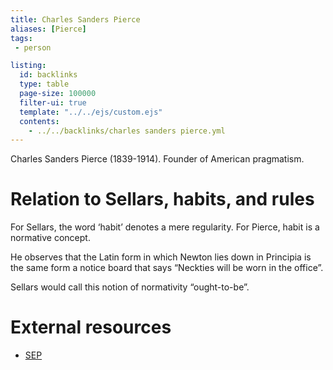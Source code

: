 ```yaml
---
title: Charles Sanders Pierce
aliases: [Pierce]
tags: 
 - person

listing:
  id: backlinks
  type: table
  page-size: 100000
  filter-ui: true
  template: "../../ejs/custom.ejs"
  contents:
    - ../../backlinks/charles sanders pierce.yml
---
```


Charles Sanders Pierce (1839-1914). Founder of American pragmatism.

# Relation to Sellars, habits, and rules
For Sellars, the word 'habit' denotes a mere regularity. For Pierce, habit is a 
normative concept. 

He observes that the Latin form in which Newton lies down in Principia is the 
same form a notice board that says "Neckties will be worn in the office".

Sellars would call this notion of normativity "ought-to-be".

# External resources
- [SEP](https://plato.stanford.edu/entries/peirce/)